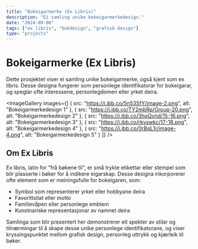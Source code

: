 ```yaml
---
title: "Bokeigarmerke (Ex Libris)"
description: "Ei samling unike bokeigarmerkedesign."
date: "2024-09-08"
tags: ["ex libris", "bokdesign", "grafisk design"]
type: "projects"
---
```


# Bokeigarmerke (Ex Libris)

Dette prosjektet viser ei samling unike bokeigarmerke, også kjent som ex libris. Desse designa fungerer som personlege identifikatorar for bokeigarar, og speglar ofte interessene, personlegdomen eller yrket deira.

<ImageGallery
  images={[
    { src: "https://i.ibb.co/5n53SfY/image-2.png", alt: "Bokeigarmerkedesign 1" },
    { src: "https://i.ibb.co/TY2mbRp/Group-20.png", alt: "Bokeigarmerkedesign 2" },
    { src: "https://i.ibb.co/3hqQvnd/15-16.png", alt: "Bokeigarmerkedesign 3" },
    { src: "https://i.ibb.co/rkvswkc/17-18.png", alt: "Bokeigarmerkedesign 4" },
    { src: "https://i.ibb.co/0rBqL1r/image-4.png", alt: "Bokeigarmerkedesign 5" }
  ]}
/>

## Om Ex Libris

Ex libris, latin for "frå bøkene til", er små trykte etikettar eller stempel som blir plasserte i bøker for å indikere eigarskap. Desse designa inkorporerer ofte element som er meiningsfulle for bokeigaren, som:

- Symbol som representerer yrket eller hobbyane deira
- Favorittsitat eller motto
- Familievåpen eller personlege emblem
- Kunstnariske representasjonar av namnet deira

Samlinga som blir presentert her demonstrerer eit spekter av stilar og tilnærmingar til å skape desse unike personlege identifikatorane, og viser kryssingspunktet mellom grafisk design, personleg uttrykk og kjærleik til bøker.

